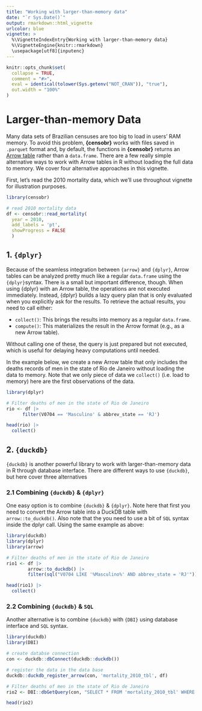 ```yaml
---
title: "Working with larger-than-memory data"
date: "`r Sys.Date()`"
output: rmarkdown::html_vignette
urlcolor: blue
vignette: >
  %\VignetteIndexEntry{Working with larger-than-memory data}
  %\VignetteEngine{knitr::rmarkdown}
  \usepackage[utf8]{inputenc}
---
```


```r
knitr::opts_chunk$set(
  collapse = TRUE,
  comment = "#>",
  eval = identical(tolower(Sys.getenv("NOT_CRAN")), "true"),
  out.width = "100%"
)

```
# Larger-than-memory Data

Many data sets of Brazilian censuses are too big to load in users' RAM memory. To avoid this problem, **{censobr}** works with files saved in `.parquet` format and, by default, the functions in **{censobr}** returns an [Arrow table](https://arrow.apache.org/docs/r/articles/arrow.html#tabular-data-in-arrow) rather than a `data.frame`. There are a few really simple alternative ways to work with Arrow tables in R without loading the full data to memory. We cover four alternative approaches in this vignette.

First, let's read the 2010 mortality data, which we'll use throughout vignette for illustration purposes.

```r
library(censobr)

# read 2010 mortality data
df <- censobr::read_mortality(
  year = 2010,
  add_labels = 'pt',
  showProgress = FALSE
  )
```

## 1. `{dplyr}`

Because of the seamless integration between `{arrow}` and  `{dplyr}`, Arrow tables can be analyzed pretty much like a regular `data.frame` using the `{dplyr}`syntax. There is a small but important difference, though.  When using {dplyr} with an Arrow table, the operations are not executed immediately. Instead, {dplyr} builds a lazy query plan that is only evaluated when you explicitly ask for the results. To retrieve the actual results, you need to call either:

- `collect()`: This brings the results into memory as a regular `data.frame`.
- `compute()`: This materializes the result in the Arrow format (e.g., as a new Arrow table).

Without calling one of these, the query is just prepared but not executed, which is useful for delaying heavy computations until needed.


In the example below, we create a new Arrow table that only includes the deaths records of men in the state of Rio de Janeiro without loading the data to memory. Note that we only piece of data we `collect()` (i.e. load to memory) here are the first observations of the data.

```r
library(dplyr)

# Filter deaths of men in the state of Rio de Janeiro
rio <- df |>
      filter(V0704 == 'Masculino' & abbrev_state == 'RJ')

head(rio) |> 
  collect()

```

## 2. `{duckdb}`

`{duckdb}` is another powerful library to work with larger-than-memory data in R through database interface. There are different ways to use `{duckdb}`, but here cover three alternatives


### 2.1 Combining `{duckdb}` & `{dplyr}`

One easy option is to combine `{duckdb}` & `{dplyr}`. Note here that first you need to convert the Arrow table into a DuckDB table with `arrow::to_duckdb()`. Also note that the you need to use a bit of `SQL` syntax inside the dplyr call. Using the same example as above:

```r
library(duckdb)
library(dplyr)
library(arrow)

# Filter deaths of men in the state of Rio de Janeiro
rio1 <- df |>
        arrow::to_duckdb() |>
        filter(sql("V0704 LIKE '%Masculino%' AND abbrev_state = 'RJ'"))

head(rio1) |> 
  collect()

```

### 2.2 Combining `{duckdb}` &  `SQL`

Another alternative is to combine `{duckdb}` with `{DBI}` using database interface and `SQL` syntax.


```r
library(duckdb)
library(DBI)

# create databse connection
con <- duckdb::dbConnect(duckdb::duckdb())

# register the data in the data base
duckdb::duckdb_register_arrow(con, 'mortality_2010_tbl', df)

# Filter deaths of men in the state of Rio de Janeiro
rio2 <- DBI::dbGetQuery(con, "SELECT * FROM 'mortality_2010_tbl' WHERE V0704 LIKE '%Masculino%' AND abbrev_state = 'RJ'")

head(rio2)

```

